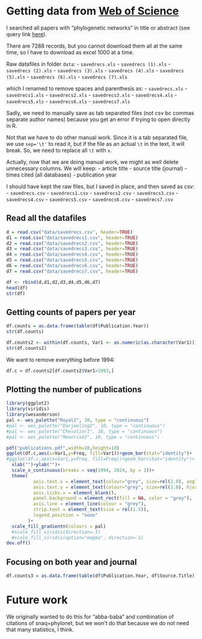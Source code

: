 # Getting data from [Web of Science](https://www.webofscience.com/wos/woscc/basic-search)

I searched all papers with "phylogenetic networks" in title or abstract (see query link [here](https://www.webofscience.com/wos/woscc/summary/c754b716-2ce8-47af-a298-5e16fefa7230-ef16f729/relevance/1)).

There are 7288 records, but you cannot download them all at the same time, so I have to download as excel 1000 at a time.
 
Raw datafiles in folder `data`:
- `savedrecs.xls`
- `savedrecs (1).xls`
- `savedrecs (2).xls`
- `savedrecs (3).xls`
- `savedrecs (4).xls`
- `savedrecs (5).xls`
- `savedrecs (6).xls`
- `savedrecs (7).xls`
 
which I renamed to remove spaces and parenthesis as:
- `savedrecs.xls`
- `savedrecs1.xls`
- `savedrecs2.xls`
- `savedrecs3.xls`
- `savedrecs4.xls`
- `savedrecs5.xls`
- `savedrecs6.xls`
- `savedrecs7.xls`

Sadly, we need to manually save as tab separated files (not csv bc commas separate author names) because you get an error if trying to open directly in R.

Not that we have to do other manual work. Since it is a tab separated file, we use `sep='\t'` to read it, but if the file as an actual `\t` in the text, it will break. So, we need to replace all `\t` with `x`.

Actually, now that we are doing manual work, we might as well delete unnecessary columns. We will keep:
- article title
- source title (journal)
- times cited (all databases)
- publication year

I should have kept the raw files, but I saved in place, and then saved as csv:
- `savedrecs.csv`
- `savedrecs1.csv`
- `savedrecs2.csv`
- `savedrecs3.csv`
- `savedrecs4.csv`
- `savedrecs5.csv`
- `savedrecs6.csv`
- `savedrecs7.csv`



## Read all the datafiles

```r
d = read.csv("data/savedrecs.csv", header=TRUE)
d1 = read.csv("data/savedrecs1.csv", header=TRUE)
d2 = read.csv("data/savedrecs2.csv", header=TRUE)
d3 = read.csv("data/savedrecs3.csv", header=TRUE)
d4 = read.csv("data/savedrecs4.csv", header=TRUE)
d5 = read.csv("data/savedrecs5.csv", header=TRUE)
d6 = read.csv("data/savedrecs6.csv", header=TRUE)
d7 = read.csv("data/savedrecs7.csv", header=TRUE)

df <- rbind(d,d1,d2,d3,d4,d5,d6,d7)
head(df)
str(df)
```
## Getting counts of papers per year

```r
df.counts = as.data.frame(table(df$Publication.Year))
str(df.counts)

df.counts2 <- within(df.counts, Var1 <- as.numeric(as.character(Var1)))
str(df.counts2)
```

We want to remove everything before 1994:
```r
df.c = df.counts2[df.counts2$Var1>1993,]
```

## Plotting the number of publications

```r
library(ggplot2)
library(viridis)
library(wesanderson)
pal <- wes_palette("Royal2", 10, type = "continuous")
#pal <- wes_palette("Darjeeling2", 10, type = "continuous")
#pal <- wes_palette("Chevalier1", 10, type = "continuous")
#pal <- wes_palette("Moonrise2", 10, type = "continuous")

pdf("publications.pdf",width=10,height=10)
ggplot(df.c,aes(x=Var1,y=Freq, fill=Var1))+geom_bar(stat="identity")+
#ggplot(df.c,aes(x=Var1,y=Freq, fill=Freq))+geom_bar(stat="identity")+
  xlab("")+ylab("")+
  scale_x_continuous(breaks = seq(1994, 2024, by = 1))+
  theme(
          axis.text.x = element_text(colour="grey", size=rel(2.0), angle=90, hjust=.5, vjust=.5, face="plain"),
          axis.text.y = element_text(colour="grey", size=rel(2.0), hjust=.5, vjust=.5, face="plain"),
          axis.ticks.x = element_blank(),
          panel.background = element_rect(fill = NA, color = "grey"),
          axis.line = element_line(colour = "grey"),
          strip.text = element_text(size = rel(1.5)),
          legend.position = "none"
        )+
  scale_fill_gradientn(colours = pal)
  #scale_fill_viridis(direction=-1)
  #scale_fill_viridis(option="magma", direction=-1)
dev.off()
```

## Focusing on both year and journal
```r
df.counts3 = as.data.frame(table(df$Publication.Year, df$Source.Title))
```

# Future work

We originally wanted to do this for "abba-baba" and combination of citations of snaq+phylonet, but we won't do that because we do not need that many statistics, I think.